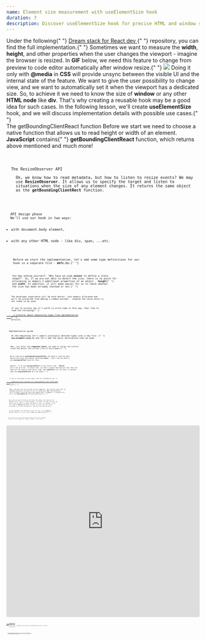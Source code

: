```yaml
---
name: Element size measurement with useElementSize hook
duration: 7
description: Discover useElementSize hook for precise HTML and window size measurement. Master techniques, tips, and best practices for enhanced web development skills.
---
```


<Prelude label="Why do we want to measure element size?">
  <Hint hasBg>
    Under the following{" "}
    <A
      outside
      href="https://github.com/polubis/Dream-stack-for-React-dev/tree/develop/system/libs/figa-hooks/src/lib/use-element-size"
    >
      Dream stack for React dev
    </A>{" "}
    repository, you can find the full implementation.{" "}
  </Hint>
  <M>
    Sometimes we want to measure the <B>width</B>, <B>height</B>, and other
    properties when the user changes the viewport - imagine the browser is
    resized. In <B>GIF</B> below, we need this feature to change from preview to
    code editor automatically after window resize.{" "}
  </M>
  <Image
    rolled
    src="https://raw.githubusercontent.com/polubis/Snippets-for-articles-and-lessons/main/React%20hooks%20spellbook/Element%20size%20measurement%20with%20useElementSize%20hook/1.gif"
    description="The use case in real app"
  />
  <M>
    Doing it only with <B>@media</B> in <B>CSS</B> will provide unsync between
    the visible UI and the internal state of the feature. We want to give the
    user possibility to change view, and we want to automatically set it when
    the viewport has a dedicated size. So, to achieve it we need to know the
    size of <B>window</B> or any other <B>HTML node</B> like <B>div</B>.
  </M>
  <M>
    That's why creating a reusable hook may be a good idea for such cases. In
    the following lesson, we'll create <B>useElementSize</B> hook, and we will
    discuss implementation details with possible use cases.{" "}
  </M>
</Prelude>

<Section>
  <XL>The getBoundingClientReact function</XL>
  <M>
    Before we start we need to choose a native function that allows us to read
    height or width of an element. <B>JavaScript</B> contains{" "}
    <B>getBoundingClientReact</B> function, which returns above mentioned and
    much more!
  </M>
  <Code
    mode="dynamic"
    lang="tsx"
    src="https://raw.githubusercontent.com/polubis/Snippets-for-articles-and-lessons/main/React%20hooks%20spellbook/Element%20size%20measurement%20with%20useElementSize%20hook/1.tsx"
    linesCount={6}
  />
  <Code
    mode="dynamic"
    lang="json"
    src="https://raw.githubusercontent.com/polubis/Snippets-for-articles-and-lessons/main/React%20hooks%20spellbook/Element%20size%20measurement%20with%20useElementSize%20hook/2.json"
    linesCount={10}
  />
</Section>

<Section>
  <XL>The ResizeObserver API</XL>
  <M>
    Ok, we know how to read metadata, but how to listen to resize events? We may
    use <B>ResizeObserver</B>. It allows us to specify the target and listen to
    situations when the size of any element changes. It returns the same object
    as the <B>getBoundingClientRect</B> function.
  </M>
  <Code
    mode="dynamic"
    lang="tsx"
    src="https://raw.githubusercontent.com/polubis/Snippets-for-articles-and-lessons/main/React%20hooks%20spellbook/Element%20size%20measurement%20with%20useElementSize%20hook/3.tsx"
    linesCount={16}
  />
</Section>

<Section>
  <XL>API design phase</XL>
  <M>We'll use our hook in two ways:</M>
  <L ordered>
    <Li>with document.body element,</Li>
    <Li>with any other HTML node - like div, span, ...etc.</Li>
  </L>
  <Code
    mode="dynamic"
    lang="tsx"
    src="https://raw.githubusercontent.com/polubis/Snippets-for-articles-and-lessons/main/React%20hooks%20spellbook/Element%20size%20measurement%20with%20useElementSize%20hook/4.tsx"
    linesCount={14}
  />
  <M>
    Before we start the implementation, let's add some type definitions for our
    hook in a separate file - <B>defs.ts</B>:{" "}
  </M>
  <Code
    mode="dynamic"
    lang="tsx"
    description="Type definitions in separate file - defs.ts"
    src="https://raw.githubusercontent.com/polubis/Snippets-for-articles-and-lessons/main/React%20hooks%20spellbook/Element%20size%20measurement%20with%20useElementSize%20hook/5.ts"
    rolled
    linesCount={47}
  />
  <M>
    You may asking yourself: "Why have we used <B>unions</B> to define a state
    shape?". So, if we are not able to detect the size, there is no point for
    allocating in memory 2 additional properties of an object - <B>height</B>{" "}
    and <B>width</B>. In addition, it will make easier for us to check whether
    the size has been already checked or not.{" "}
  </M>
  <Code
    mode="dynamic"
    lang="tsx"
    description="The exhaustiveness checking technique"
    src="https://raw.githubusercontent.com/polubis/Snippets-for-articles-and-lessons/main/React%20hooks%20spellbook/Element%20size%20measurement%20with%20useElementSize%20hook/6.tsx"
    linesCount={7}
  />
  <M>
    The developer experience will be much better, less memory allocated and
    we'll be protected from making a common mistake - reading the value which is
    not ready to be used.
  </M>
  <Hint hasBg>
    If you're curious why it's worth to write code in this way, feel free to
    read the following{" "}
    <A
      href="/articles/thoughts/concerns-about-separating-types-from-implementation/"
      outside
    >
      🌟 Concerns about separating types from implementation
    </A>{" "}
    article.
  </Hint>
</Section>

<Section>
  <XL>Implementation guide</XL>
  <M>
    At the beginning let's import previously defined types into a new file -{" "}
    <B>use-element-size.ts</B> and let's add the basic boilerplate that we need.
  </M>
  <Code
    mode="dynamic"
    lang="tsx"
    src="https://raw.githubusercontent.com/polubis/Snippets-for-articles-and-lessons/main/React%20hooks%20spellbook/Element%20size%20measurement%20with%20useElementSize%20hook/7.tsx"
    linesCount={21}
  />
  <M>
    Now, just after the <B>component mount</B>, we need to assign the initial
    state and detect the current size of the element.{" "}
  </M>
  <Code
    added={[
      [1, 1],
      [11, 20],
    ]}
    mode="dynamic"
    lang="tsx"
    src="https://raw.githubusercontent.com/polubis/Snippets-for-articles-and-lessons/main/React%20hooks%20spellbook/Element%20size%20measurement%20with%20useElementSize%20hook/8.tsx"
    linesCount={23}
  />
  <M>
    We've used weird <B>useIsomorphicLayoutEffect</B>. We need to read the data
    and be sure that the browser performed <B>paint</B> - that's why we need to
    use <B>useLayoutEffect</B> hook for that.
  </M>
  <M>
    However, if we use <B>useLayoutEffect</B> on the server side - <B>NextJS</B>,
    we'll see an error. To avoid that, we need a simple abstraction that when the
    code will be used on the server side, the <B>useEffect</B> will be used, in another
    case the <B>useLayoutEffect</B> will be used.{" "}
  </M>
  <Code
    mode="dynamic"
    lang="tsx"
    src="https://raw.githubusercontent.com/polubis/Snippets-for-articles-and-lessons/main/React%20hooks%20spellbook/Element%20size%20measurement%20with%20useElementSize%20hook/9.tsx"
    linesCount={11}
  />
  <Hint hasBg>
    If you're interested in this topic, dive for information to{" "}
    <A
      href="/courses/react-hooks-spellbook/rendering/removing-server-warnings-for-use-layout-effect-with-custom-hook/"
      outside
    >
      🔰 Removing server warnings for useLayoutEffect with custom hook
    </A>{" "}
    lesson.{" "}
  </Hint>
  <M>
    Okay, now when you use our hook on any component, the initial state will be
    assigned and you'll be able to use it inside your <B>JSX</B>. Unfortunately,
    still we need a resizing check and update when it happens. To achieve this
    we'll use <B>ResizeObserver</B> API mentioned before.{" "}
  </M>
  <Code
    mode="dynamic"
    lang="tsx"
    added={[
      [13, 13],
      [29, 29],
      [20, 27],
      [8, 8],
      [31, 34],
    ]}
    changed={[[]]}
    src="https://raw.githubusercontent.com/polubis/Snippets-for-articles-and-lessons/main/React%20hooks%20spellbook/Element%20size%20measurement%20with%20useElementSize%20hook/010.tsx"
    linesCount={38}
  />
  <M>
    Now, when you open the browser and resize the window, the state will be
    updated. Still, there is a small problem - the event is called too often. We
    should have the option to reduce the amount of calls. For example, we may
    use a typical <B>debounce</B> mechanism for that. So, when user will resize
    the window, we'll wait and then we'll take only last emitted event.
  </M>
  <M>
    You may implement this mechanism on your own, use it from <B>Lodash</B>, or
    another library. I'll use in this example the <B>RxJs</B> operators.{" "}
  </M>
  <Code
    mode="dynamic"
    lang="tsx"
    added={[
      [1, 1],
      [14, 18],
      [20, 33],
    ]}
    changed={[[46, 46]]}
    src="https://raw.githubusercontent.com/polubis/Snippets-for-articles-and-lessons/main/React%20hooks%20spellbook/Element%20size%20measurement%20with%20useElementSize%20hook/011.tsx"
    linesCount={60}
  />
  <M>
    Now, when we try to resize the default delay will be used to debounce
    events. So, the callbacks will trigger rerenders in rare cases.{" "}
  </M>
</Section>

<Demo label="The demo" height="500px">
  <iframe
    src="https://codesandbox.io/embed/element-size-measurement-with-useelementsize-hook-5jfgsv?fontsize=14&hidenavigation=1&theme=dark"
    style="width:100%; height:500px; border:0; border-radius: 4px; overflow:hidden;"
    title=" Element size measurement with useElementSize hook"
    allow="accelerometer; ambient-light-sensor; camera; encrypted-media; geolocation; gyroscope; hid; microphone; midi; payment; usb; vr; xr-spatial-tracking"
    sandbox="allow-forms allow-modals allow-popups allow-presentation allow-same-origin allow-scripts"
  ></iframe>
</Demo>

<Example label="The final result">
  <M>
    <A
      href="https://github.com/polubis/Dream-stack-for-React-dev/tree/develop/system/libs/figa-hooks/src/lib/use-element-size"
      outside
    >
      Repository
    </A>{" "}
    to play with. In addition check the full implementation below if you are
    lazy like me:
  </M>
  <Code
    mode="dynamic"
    rolled
    lang="tsx"
    description="The type definitions inside defs.ts file"
    src="https://raw.githubusercontent.com/polubis/Dream-stack-for-React-dev/develop/system/libs/figa-hooks/src/lib/use-element-size/defs.ts"
    linesCount={36}
  />
  <Code
    mode="dynamic"
    lang="tsx"
    rolled
    description="The useElementSize implementation - use-element-size.ts file"
    src="https://raw.githubusercontent.com/polubis/Dream-stack-for-React-dev/develop/system/libs/figa-hooks/src/lib/use-element-size/use-element-size.ts"
    linesCount={70}
  />
  <Code
    rolled
    description="The useElementSize tests - use-element-size.test.tsx file"
    mode="dynamic"
    lang="tsx"
    src="https://raw.githubusercontent.com/polubis/Dream-stack-for-React-dev/develop/system/libs/figa-hooks/src/lib/use-element-size/use-element-size.test.tsx"
    linesCount={128}
  />
</Example>

<Summary label="The conclusions and thoughts">
  <M>
    We've created a really nice hook that is able to listen for <B>body</B> and
    any other <B>HTML node</B> resize events. The hook prevents us from making
    popular mistakes when working with not ready state and guides us by hand on
    how to use the attached metadata.{" "}
  </M>
</Summary>
